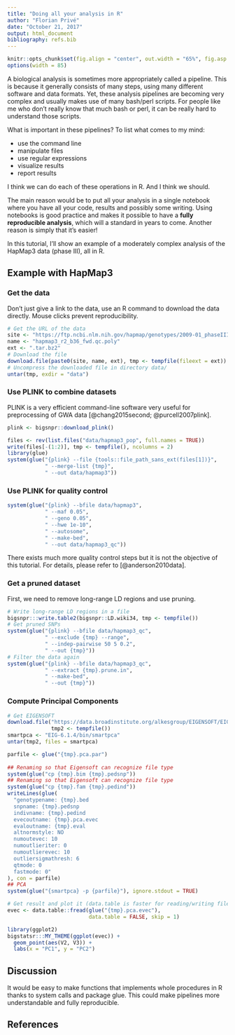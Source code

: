 ```yaml
---
title: "Doing all your analysis in R"
author: "Florian Privé"
date: "October 21, 2017"
output: html_document
bibliography: refs.bib
---
```


```r
knitr::opts_chunk$set(fig.align = "center", out.width = "65%", fig.asp = 0.75)
options(width = 85)
```

A biological analysis is sometimes more appropriately called a pipeline. This is because it generally consists of many steps, using many different software and data formats. Yet, these analysis pipelines are becoming very complex and usually makes use of many bash/perl scripts. For people like me who don't really know that much bash or perl, it can be really hard to understand those scripts.

What is important in these pipelines? To list what comes to my mind:

- use the command line
- manipulate files
- use regular expressions
- visualize results
- report results

I think we can do each of these operations in R.
And I think we should. 

The main reason would be to put all your analysis in a single notebook where you have all your code, results and possibly some writing. Using notebooks is good practice and makes it possible to have a **fully reproducible analysis**, which will a standard in years to come. Another reason is simply that it's easier!

In this tutorial, I'll show an example of a moderately complex analysis of the HapMap3 data (phase III), all in R.

## Example with HapMap3

### Get the data

Don't just give a link to the data, use an R command to download the data directly. Mouse clicks prevent reproducibility.

```r
# Get the URL of the data
site <- "https://ftp.ncbi.nlm.nih.gov/hapmap/genotypes/2009-01_phaseIII/plink_format/"
name <- "hapmap3_r2_b36_fwd.qc.poly"
ext <- ".tar.bz2"
# Download the file 
download.file(paste0(site, name, ext), tmp <- tempfile(fileext = ext))
# Uncompress the downloaded file in directory data/
untar(tmp, exdir = "data")
```

### Use PLINK to combine datasets

PLINK is a very efficient command-line software very useful for preprocessing of GWA data [@chang2015second; @purcell2007plink].

```r
plink <- bigsnpr::download_plink()
```

```r
files <- rev(list.files("data/hapmap3_pop", full.names = TRUE))
write(files[-(1:2)], tmp <- tempfile(), ncolumns = 2)
library(glue)
system(glue("{plink} --file {tools::file_path_sans_ext(files[1])}",
            " --merge-list {tmp}",
            " --out data/hapmap3"))
```

### Use PLINK for quality control

```r
system(glue("{plink} --bfile data/hapmap3",
            " --maf 0.05",
            " --geno 0.05", 
            " --hwe 1e-10", 
            " --autosome",
            " --make-bed",
            " --out data/hapmap3_qc"))
```

There exists much more quality control steps but it is not the objective of this tutorial. For details, please refer to [@anderson2010data].

### Get a pruned dataset

First, we need to remove long-range LD regions and use pruning.

```r
# Write long-range LD regions in a file
bigsnpr:::write.table2(bigsnpr::LD.wiki34, tmp <- tempfile())
# Get pruned SNPs
system(glue("{plink} --bfile data/hapmap3_qc",
            " --exclude {tmp} --range",
            " --indep-pairwise 50 5 0.2",
            " --out {tmp}"))
# Filter the data again
system(glue("{plink} --bfile data/hapmap3_qc",
            " --extract {tmp}.prune.in",
            " --make-bed",
            " --out {tmp}"))
```

### Compute Principal Components

```r
# Get EIGENSOFT
download.file("https://data.broadinstitute.org/alkesgroup/EIGENSOFT/EIG-6.1.4.tar.gz",
              tmp2 <- tempfile())
smartpca <- "EIG-6.1.4/bin/smartpca"
untar(tmp2, files = smartpca)
```


```r
parfile <- glue("{tmp}.pca.par")
  
## Renaming so that Eigensoft can recognize file type
system(glue("cp {tmp}.bim {tmp}.pedsnp"))  
## Renaming so that Eigensoft can recognize file type
system(glue("cp {tmp}.fam {tmp}.pedind"))  
writeLines(glue(
  "genotypename: {tmp}.bed
  snpname: {tmp}.pedsnp
  indivname: {tmp}.pedind
  evecoutname: {tmp}.pca.evec
  evaloutname: {tmp}.eval
  altnormstyle: NO
  numoutevec: 10
  numoutlieriter: 0
  numoutlierevec: 10
  outliersigmathresh: 6
  qtmode: 0
  fastmode: 0"
), con = parfile)
## PCA
system(glue("{smartpca} -p {parfile}"), ignore.stdout = TRUE)
```

```r
# Get result and plot it (data.table is faster for reading/writing files)
evec <- data.table::fread(glue("{tmp}.pca.evec"), 
                          data.table = FALSE, skip = 1)

library(ggplot2)
bigstatsr:::MY_THEME(ggplot(evec)) + 
  geom_point(aes(V2, V3)) +
  labs(x = "PC1", y = "PC2")
```


## Discussion

It would be easy to make functions that implements whole procedures in R thanks to system calls and package glue. This could make pipelines more understandable and fully reproducible.


## References

